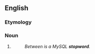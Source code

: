 ==English==

===Etymology===
{{compound|stop|word|lang=en}}

===Noun===
{{en-noun}}

# {{alternative spelling of|stop word|lang=en}}
#: ''Between is a MySQL '''stopword'''.''